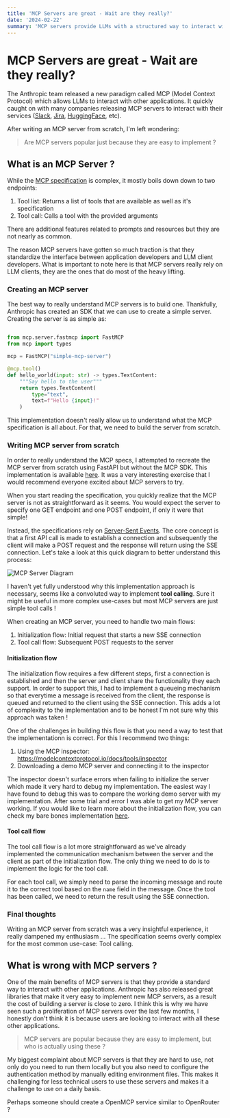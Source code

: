 ```yaml
---
title: 'MCP Servers are great - Wait are they really?'
date: '2024-02-22'
summary: 'MCP servers provide LLMs with a structured way to interact with another application, but is it any different from function calling ?'
---
```


# MCP Servers are great - Wait are they really?

The Anthropic team released a new paradigm called MCP (Model Context Protocol) which allows LLMs to
interact with other applications. It quickly caught on with many companies releasing MCP servers to
interact with their services ([Slack](https://github.com/modelcontextprotocol/servers/tree/main/src/slack),
[Jira](https://github.com/rahulthedevil/Jira-Context-MCP), [HuggingFace](https://github.com/evalstate/mcp-hfspace),
etc).


After writing an MCP server from scratch, I'm left wondering:

> Are MCP servers popular just because they are easy to implement ?

## What is an MCP Server ?

While the [MCP specification](https://spec.modelcontextprotocol.io/specification/2024-11-05/) is complex,
it mostly boils down down to two endpoints:

1. Tool list: Returns a list of tools that are available as well as it's specification
2. Tool call: Calls a tool with the provided arguments

There are additional features related to prompts and resources but they are not nearly as common.

The reason MCP servers have gotten so much traction is that they standardize the interface between
application developers and LLM client developers. What is important to note here is that MCP servers
really rely on LLM clients, they are the ones that do most of the heavy lifting.

### Creating an MCP server

The best way to really understand MCP servers is to build one. Thankfully, Anthropic has created an SDK
that we can use to create a simple server. Creating the server is as simple as:

```python

from mcp.server.fastmcp import FastMCP
from mcp import types

mcp = FastMCP("simple-mcp-server")

@mcp.tool()
def hello_world(input: str) -> types.TextContent:
    """Say hello to the user"""
    return types.TextContent(
        type="text",
        text=f"Hello {input}!"
    )
```

This implementation doesn't really allow us to understand what the MCP specification is all about. For that, we need to
build the server from scratch.

### Writing MCP server from scratch

In order to really understand the MCP specs, I attempted to recreate the MCP server from scratch using FastAPI but without
the MCP SDK. This implementation is available [here](https://github.com/jverre/chrome-mcp-server). It was a very interesting
exercise that I would recommend everyone excited about MCP servers to try.

When you start reading the specification, you quickly realize that the MCP server is not as straightforward as it seems. You would
expect the server to specify one GET endpoint and one POST endpoint, if only it were that simple!

Instead, the specifications rely on [Server-Sent Events](https://developer.mozilla.org/en-US/docs/Web/API/Server-sent_events). The
core concept is that a first API call is made to establish a connection and subsequently the client will make a POST request and
the response will return using the SSE connection. Let's take a look at this quick diagram to better understand this process:

![MCP Server Diagram](/img/blog/mcp-servers-protocol.png)

I haven't yet fully understood why this implementation approach is necessary, seems like a convoluted way to implement
**tool calling**. Sure it might be useful in more complex use-cases but most MCP servers are just simple tool calls !

When creating an MCP server, you need to handle two main flows:

1. Initialization flow: Initial request that starts a new SSE connection
2. Tool call flow: Subsequent POST requests to the server

#### Initialization flow

The initialization flow requires a few different steps, first a connection is established and then the server and client share the
functionality they each support. In order to support this, I had to implement a queueing mechanism so that everytime a message is
received from the client, the response is queued and returned to the client using the SSE connection. This adds a lot of complexity
to the implementation and to be honest I'm not sure why this approach was taken !

One of the challenges in building this flow is that you need a way to test that the implementationn is correct. For this I
recommend two things:

1. Using the MCP inspector: https://modelcontextprotocol.io/docs/tools/inspector
2. Downloading a demo MCP server and connecting it to the inspector

The inspector doesn't surface errors when failing to initialize the server which made it very hard to debug my implementation. The
easiest way I have found to debug this was to compare the working demo server with my implementation. After some trial and error I
was able to get my MCP server working. If you would like to learn more about the initialization flow, you can check my bare bones
implementation [here](https://github.com/jverre/chrome-mcp-server/).

#### Tool call flow

The tool call flow is a lot more straightforward as we've already implemented the communication mechanism between the server and
the client as part of the initialization flow. The only thing we need to do is to implement the logic for the tool call.

For each tool call, we simply need to parse the incoming message and route it to the correct tool based on the `name` field in the
message. Once the tool has been called, we need to return the result using the SSE connection.

### Final thoughts

Writing an MCP server from scratch was a very insightful experience, it really dampened my enthusiasm ... The specification seems
overly complex for the most common use-case: Tool calling.

## What is wrong with MCP servers ?

One of the main benefits of MCP servers is that they provide a standard way to interact with other applications. Anthropic has also
released great libraries that make it very easy to implement new MCP servers, as a result the cost of building a server is close to
zero. I think this is why we have seen such a proliferation of MCP servers over the last few months, I honestly don't think it is
because users are looking to interact with all these other applications.

> MCP servers are popular because they are easy to implement, but who is actually using these ?

My biggest complaint about MCP servers is that they are hard to use, not only do you need to run them locally but you also need to
configure the authentication method by manually editing environment files. This makes it challenging for less technical users to
use these servers and makes it a challenge to use on a daily basis.

Perhaps someone should create a OpenMCP service similar to OpenRouter ?